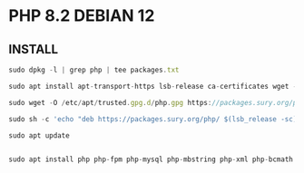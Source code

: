 # PHP 8.2 DEBIAN 12

## INSTALL

```js copy
sudo dpkg -l | grep php | tee packages.txt
```
```js copy
sudo apt install apt-transport-https lsb-release ca-certificates wget -y
```

```js copy
sudo wget -O /etc/apt/trusted.gpg.d/php.gpg https://packages.sury.org/php/apt.gpg 
```
```js copy
sudo sh -c 'echo "deb https://packages.sury.org/php/ $(lsb_release -sc) main" > /etc/apt/sources.list.d/php.list'
```
```js copy
sudo apt update
```
```js copy

sudo apt install php php-fpm php-mysql php-mbstring php-xml php-bcmath php-curl php8.2-{fpm,cli,common,gd,intl,zip,xsl} -y

